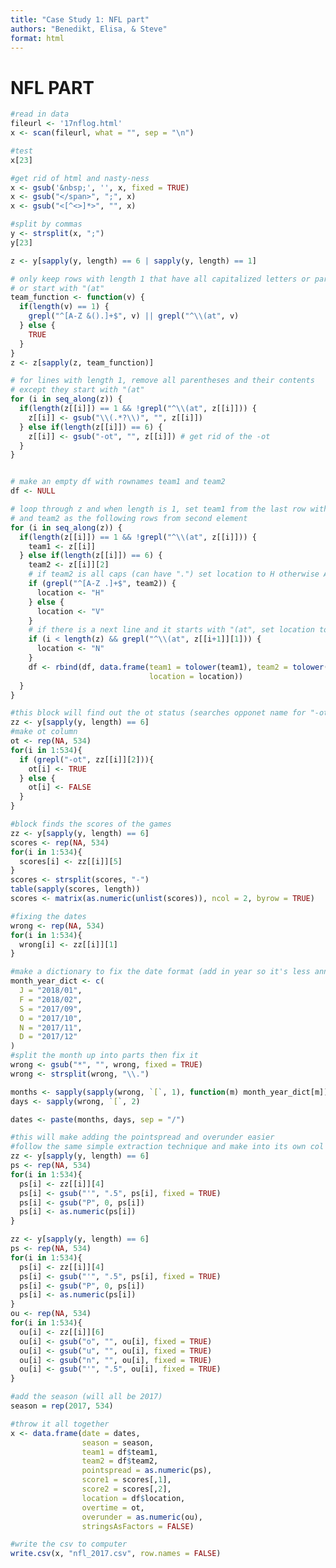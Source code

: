 ```yaml
---
title: "Case Study 1: NFL part"
authors: "Benedikt, Elisa, & Steve"
format: html
---
```


# NFL PART

```r
#read in data
fileurl <- '17nflog.html'
x <- scan(fileurl, what = "", sep = "\n")
```

```r
#test
x[23]
```

```r
#get rid of html and nasty-ness
x <- gsub('&nbsp;', '', x, fixed = TRUE)
x <- gsub("</span>", ";", x) 
x <- gsub("<[^<>]*>", "", x)
```

```r
#split by commas
y <- strsplit(x, ";")
y[23]
```

```r
z <- y[sapply(y, length) == 6 | sapply(y, length) == 1]

# only keep rows with length 1 that have all capitalized letters or parentheses,
# or start with "(at"
team_function <- function(v) {
  if(length(v) == 1) {
    grepl("^[A-Z &().]+$", v) || grepl("^\\(at", v)
  } else {
    TRUE
  }
}
z <- z[sapply(z, team_function)]

# for lines with length 1, remove all parentheses and their contents
# except they start with "(at"
for (i in seq_along(z)) {
  if(length(z[[i]]) == 1 && !grepl("^\\(at", z[[i]])) {
    z[[i]] <- gsub("\\(.*?\\)", "", z[[i]])
  } else if(length(z[[i]]) == 6) {
    z[[i]] <- gsub("-ot", "", z[[i]]) # get rid of the -ot
  }
}


# make an empty df with rownames team1 and team2
df <- NULL

# loop through z and when length is 1, set team1 from the last row with length 1
# and team2 as the following rows from second element
for (i in seq_along(z)) {
  if(length(z[[i]]) == 1 && !grepl("^\\(at", z[[i]])) {
    team1 <- z[[i]]
  } else if(length(z[[i]]) == 6) {
    team2 <- z[[i]][2]
    # if team2 is all caps (can have ".") set location to H otherwise A
    if (grepl("^[A-Z .]+$", team2)) {
      location <- "H"
    } else {
      location <- "V"
    } 
    # if there is a next line and it starts with "(at", set location to N
    if (i < length(z) && grepl("^\\(at", z[[i+1]][1])) {
      location <- "N"
    }
    df <- rbind(df, data.frame(team1 = tolower(team1), team2 = tolower(team2),
                               location = location))
  } 
}
```

```r
#this block will find out the ot status (searches opponet name for "-ot")
zz <- y[sapply(y, length) == 6]
#make ot column
ot <- rep(NA, 534)
for(i in 1:534){
  if (grepl("-ot", zz[[i]][2])){
    ot[i] <- TRUE
  } else {
    ot[i] <- FALSE
  }
}
```

```r
#block finds the scores of the games
zz <- y[sapply(y, length) == 6]
scores <- rep(NA, 534)
for(i in 1:534){
  scores[i] <- zz[[i]][5]
}
scores <- strsplit(scores, "-")
table(sapply(scores, length))
scores <- matrix(as.numeric(unlist(scores)), ncol = 2, byrow = TRUE)
```

```r
#fixing the dates
wrong <- rep(NA, 534)
for(i in 1:534){
  wrong[i] <- zz[[i]][1]
}

#make a dictionary to fix the date format (add in year so it's less annoying)
month_year_dict <- c(
  J = "2018/01",
  F = "2018/02",
  S = "2017/09",
  O = "2017/10",
  N = "2017/11",
  D = "2017/12"
)
#split the month up into parts then fix it
wrong <- gsub("*", "", wrong, fixed = TRUE)
wrong <- strsplit(wrong, "\\.")

months <- sapply(sapply(wrong, `[`, 1), function(m) month_year_dict[m])
days <- sapply(wrong, `[`, 2)

dates <- paste(months, days, sep = "/")
```

```r
#this will make adding the pointspread and overunder easier
#follow the same simple extraction technique and make into its own col
zz <- y[sapply(y, length) == 6]
ps <- rep(NA, 534)
for(i in 1:534){
  ps[i] <- zz[[i]][4]
  ps[i] <- gsub("'", ".5", ps[i], fixed = TRUE)
  ps[i] <- gsub("P", 0, ps[i])
  ps[i] <- as.numeric(ps[i])
}

zz <- y[sapply(y, length) == 6]
ps <- rep(NA, 534)
for(i in 1:534){
  ps[i] <- zz[[i]][4]
  ps[i] <- gsub("'", ".5", ps[i], fixed = TRUE)
  ps[i] <- gsub("P", 0, ps[i])
  ps[i] <- as.numeric(ps[i])
}
ou <- rep(NA, 534)
for(i in 1:534){
  ou[i] <- zz[[i]][6]
  ou[i] <- gsub("o", "", ou[i], fixed = TRUE)
  ou[i] <- gsub("u", "", ou[i], fixed = TRUE)
  ou[i] <- gsub("n", "", ou[i], fixed = TRUE)
  ou[i] <- gsub("'", ".5", ou[i], fixed = TRUE)
}
```

```r
#add the season (will all be 2017)
season = rep(2017, 534)
```

```r
#throw it all together
x <- data.frame(date = dates,
                season = season,
                team1 = df$team1,
                team2 = df$team2,
                pointspread = as.numeric(ps),
                score1 = scores[,1],
                score2 = scores[,2],
                location = df$location,
                overtime = ot,
                overunder = as.numeric(ou),
                stringsAsFactors = FALSE)
```

```r
#write the csv to computer
write.csv(x, "nfl_2017.csv", row.names = FALSE)
```